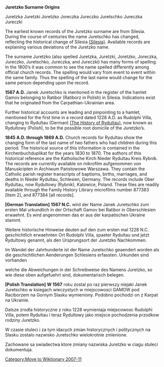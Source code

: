 [[Category:Move to Wiktionary 2007-11]]

'''Juretzko Surname Origins'''

Juretzka   Juretzki   Joretzko  Joreczka   Jureczko  Juretschko  Jureczka  Jureczki   

The earliest known records of the Juretzko surname are from Silesia.  During the course of centuries the name Juretschko has changed, reflecting the historical change of Silesia [http://en.wikipedia.org/wiki/Silesia (Silesia)]. Available records are explaining various deviations of the Juretzko name.

The surname Juretzko (also spelled Juretzka, Juretzki, Joretzko, Joreczka, Jureczko, Juretschko, Jureczka, and Jureczki) has many forms of spelling.  In the 1800’s it was common to see the name spelled differently among official church records.  The spelling would vary from event to event within the same family.  Thus the spelling of the last name would change for the same person depending upon the record.

'''1567 A.D.'''  Janek Juretschko is mentioned in the register of the hamlet Gamov belonging to Ratibor (Ratiborz in Polish) in Silesia.  Indications exist that he originated from the Carpathian-Ukrainian area.

Further historical accounts are leading and pinpointing to a hamlet, mentioned for the first time in a record dated 1228 A.D. as Rudolphi Villa, changing to Rydultau (German) [http://www.coldwarhistory.us/Exhibitions/History/Rydultau/rydultau.html (The History of Rydultau)], now known as Rydultowy (Polish), to be the possible root domicile of the Juretzko’s.

'''1845 A.D. through 1869 A.D.'''  Church records for Rydultau show the changing form of the last name of two fathers who had children during this period.  The historical source of this information is contained in the Kirchenbuchduplikat for the years 1830 to 1870.  The authors of this historical reference are the Katholische Kirch Nieder Rydultau Kreis Rybnik.  The records are currently available on mikrofilm aufgenommen von Manuskripten in Archiwum Państowowe Warszawa.  They contain the Catholic parish register transcripts of baptisms, births, marriages, and deaths in Nieder Rydultau, Schlesien, Germany.  The records include Ober Rydultau, now Rydultowy (Rybnik), Katowice, Poland.   These files are readily available through the Family History Library microfilms number 877383 [Item 2], and 877384 [all records].

'''[German Translation]'''
'''1567 N.C.''' wird der Name Janek Juretschko zum ersten Mal urkundlich in der Ortschaft Gamov bei Ratibor in Oberschlesien erwaehnt. Es wird angenommen das er aus der karpatischen Ukraine stammt.
 
Weitere historische Hinweise deuten auf den zum ersten mal 1228 N.C. geschichtlich erwaehnten Ort Rudolphi Villa, spaeter Rydultau und jetzt Rydultowy genannt, als den Ursprungsort der Juretzko Nachkommen.
 
Im Wandel der Jahrhunderte ist der Name Juretschko geaendert worden als die geschichtlichen Aenderungen Schlesiens erfassten. Urkunden sind vorhanden
 
welche die Abweichungen in der Schreibweise des Namens Juretzko, so wie diese oben aufgefuehrt sind, dokumentarisch belegen.

'''[Polish Translation]''' 
'''W 1567''' roku zostal po raz pierwszy niejaki   Janek Juretschko w ksiegach wieczystych w miejscowosci GAMOW pod Raciborzem na Gornym Slasku wymieniony.  Podobno pochodzi on z Karpat na Ukrainie.
 
Dalsze zrodla historyczne z roku 1228 wymieniaja miejscowosc Rudolphi Villa, potem Rydultau i teraz Rydultowy jako miejsce pochodzenia przodkow rodziny Juretzko.
 
W czasie stuleci i za tym idacych zmian historycznych i politycznych na Slasku zostalo nazwisko Juretschko wielokrotnie zmienione.
 
Zachowane sa swiadectwa  ktore zmiany nazwiska Juretzko w ciagu stuleci dokumentuja.

{{Uncategorized|date=October 2007}}